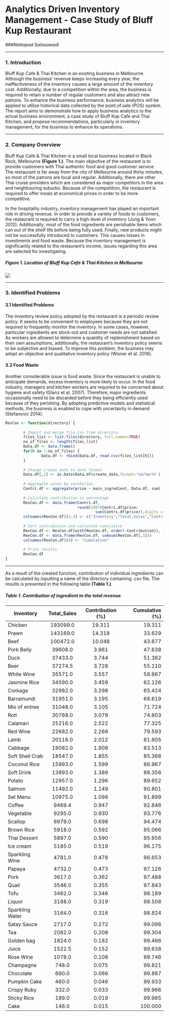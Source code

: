 
# Analytics Driven Inventory Management  - Case Study of Bluff Kup Restaurant

###_Nattapad Salasawadi_


***
### 1. Introduction

Bluff Kup Cafe & Thai Kitchen is an existing business in Melbourne. Although the business’ revenue keeps increasing every year, the ineffectiveness of the inventory causes a large amount of the inventory cost. Additionally, due to a competition within the area, the business is required to retain a number of regular customers and also attract new patrons. To enhance the business performance, business analytics will be applied to utilise historical data collected by the point.of.sale (POS) system. The report aims to demonstrate how to apply business analytics to the actual business environment, a case study of Bluff Kup Cafe and Thai Kitchen, and propose recommendations, particularly in inventory management, for the business to enhance its operations.

***
### 2. Company Overview

Bluff Kup Cafe & Thai Kitchen is a small local business located in Black Rock, Melbourne **(Figure 1.)**.
The main objective of the restaurant is to provide customers with Thai authentic food and good
customer service. The restaurant is far away from the city of Melbourne around thirty minutes, so most of the patrons are local and regular. Additionally, there are other Thai cruise providers which are considered as major competitors in the area and neighbouring suburbs. Because of the competition, the restaurant is required to offer meals at economical prices in order to be more competitive.

In the hospitality industry, inventory management has played an important role in driving revenue. In order to provide a variety of foods to customers, the restaurant is required to carry a high-level of inventory (Jung & Yoon 2012). Additionally, most of the food ingredients are perishable items which can out of the shelf life before being fully used. Finally, new products might not be successfully introduced to customers. This causes losses in investments and food waste. Because the inventory management is significantly related to the restaurant’s income, issues regarding this area are selected for investigating.

##### **Figure 1.** Location of Bluff Kup Cafe & Thai Kitchen in Melbourne
![](Images/map-01.jpg)

***
### 3. Identified Problems
#### 3.1 Identified Problems
The inventory review policy adopted by the restaurant is a periodic review policy. It seems to be convenient to employees because they are not required to frequently monitor the inventory. In some cases, however, particular ingredients are stock-out and customer needs are not satisfied. As workers are allowed to determine a quantity of replenishment based on their own assumptions, additionally, the restaurant’s inventory policy seems to be subjective and biased. To improve this problem, the business may adopt an objective and qualitative inventory policy (Wisner et al. 2016).

#### 3.2 Food Waste
Another considerable issue is food waste. Since the restaurant is unable to anticipate demands, excess inventory is more likely to occur. In the food industry, managers and kitchen workers are required to be concerned about hygiene and safety (Glanz et al. 2007). Therefore, major ingredients occasionally need to be discarded before they being efficiently used because of they perishing. By adopting predictive models and statistical methods, the business is enabled to cope with uncertainty in demand (Stefanovic 2014).

```r
RevCon <- function(directory) {
        
        # Import and merge file.csv from directory
        files_list <- list.files(directory, full.names=TRUE)
        no_of_files <- length(files_list)
        Data.df <- data.frame()
        for(h in 1:no_of_files) {
                Data.df <- rbind(Data.df, read.csv(files_list[h]))
        }
        
        # Change create_date to date format
        Data.df[,2] <- as.Date(Data.df$create_date,format='%d/%m/%Y')
        
        # Aggregate sales by invntories
        Contri.df <- aggregate(price ~ main_ingredient, Data.df, sum)
        
        # Calculate contribution in percentage
        RevCon.df <- data.frame(Contri.df,
                                round(100*(Contri.df$price/
                                        sum(Contri.df$price)),digits = 3))
        colnames(RevCon.df)[1:3] <- c("Inventory","Total_Sales","Contribution")
        
        # Sort contribution and calculate cumulative
        RevCon.df <- RevCon.df[with(RevCon.df, order(-Contribution)), ]
        RevCon.df <- data.frame(RevCon.df, cumsum(RevCon.df[,3]))
        colnames(RevCon.df)[4] <- "Cumulative"
        
        # Print results
        RevCon.df
}
```

***
As a result of the created function, contribution of individual ingredients can be calculated by inputting a name of the directory containing .csv file. The results is presented in the following table **(Table 1.)**.

##### **Table 1.** Contribution of ingredient to the total revenue
Inventory | Total_Sales | Contribution (%) | Cumulative (%)
------------- | :-------------: | :-------------: | -----:
Chicken  |  193099.0   |   19.311  |  19.311
Prawn  |  143169.0   |   14.318   |  33.629
Beef  |  100472.0    |   10.048   |  43.677
Pork Belly   |  39608.0    |    3.961   |  47.638
Duck  |   37433.0    |    3.744   |  51.382
Beer  |   37274.5     |   3.728  |   55.110
White Wine   |  35571.0    |    3.557   |  58.667
Jasmine Rice  |   34590.0     |   3.459   |  62.126
Corkage   |  32982.0     |   3.298    | 65.424
Barramundi   |  31951.0    |    3.195  |   68.619
Mix of entree   |  31048.0     |   3.105   |  71.724
Roti   |  30788.0     |   3.079   |  74.803
Calamari   |  25216.0   |     2.522  |   77.325
Red Wine  |   22682.0    |    2.268  |   79.593
Lamb   |  20118.0    |    2.012  |   81.605
Cabbage   |  19082.0    |    1.908  |   83.513
Soft Shell Crab   |  18547.0   |     1.855  |   85.368
Coconut Rice  |   15993.0   |     1.599  |   86.967
Soft Drink  |   13893.0   |     1.389   |  88.356
Potato   |  12957.0    |    1.296  |   89.652
Salmon   |  11492.0   |     1.149   |  90.801
Set Menu  |   10975.0    |    1.098  |   91.899
Coffee   |   9469.4    |    0.947  |   92.846
Vegetable    |  9295.0    |    0.930  |   93.776
Scallop    |  6979.0   |     0.698   |  94.474
Brown Rice  |    5918.0    |    0.592  |   95.066
Thai Dessert   |   5897.0   |     0.590  |   95.656
Ice cream    |  5185.0    |    0.519   |  96.175
Sparkling Wine    |  4781.0     |   0.478  |   96.653
Papaya   |   4732.0   |     0.473 |    97.126
Pork   |   3617.0    |    0.362  |   97.488
Quail  |    3546.0   |     0.355   |  97.843
Tofu   |   3462.0    |    0.346  |   98.189
Liquor  |    3188.0   |     0.319  |   98.508
Sparkling Water   |   3164.0   |     0.316  |   98.824
Satay Sauce  |    2717.0    |    0.272  |   99.096
Tea   |   2082.0    |    0.208   |  99.304
Golden bag   |   1824.0    |    0.182  |   99.486
Juice    |  1522.5   |     0.152   |  99.638
Rose Wine   |   1078.0    |    0.108  |   99.746
Champagne    |   748.0    |    0.075  |   99.821
Chocolate   |    660.0    |    0.066  |   99.887
Pumpkin Cake   |    460.0    |    0.046 |    99.933
Crispy Ruby   |    332.0     |   0.033  |   99.966
Sticky Rice   |    189.0    |    0.019  |   99.985
Cake   |    148.0    |    0.015   | 100.000